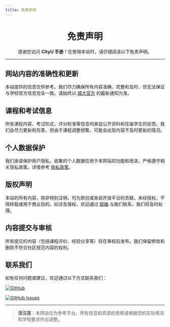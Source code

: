 ```yaml
---
title: 免责声明
---
```


<div align="center" style={{ lineHeight: '1.5', fontSize: '0.9rem' }}>
    <h1 style={{ marginBottom: '0.5rem', fontSize: '2.5rem', background: 'linear-gradient(90deg, #de6f31, #da542b, #bf1846, #9f0c43)', WebkitBackgroundClip: 'text', WebkitTextFillColor: 'transparent' }}><strong>免责声明</strong></h1>
    <p style={{ marginBottom: '0.5rem', color: '#555' }}>感谢您访问 <strong>CityU 手册</strong>！在使用本站时，请仔细阅读以下免责声明。</p>
</div>

---

## **网站内容的准确性和更新**

本站提供的信息仅供参考。我们尽力确保所有内容准确、完整和及时，但无法保证与学校官方信息完全一致。请始终以 [城大官方](https://www.cityu.edu.hk/) 的最新通知为准。

## **课程和考试信息**

所有课程内容、考试形式、评分标准等信息均来自公开资料和往届学生的反馈。我们会尽力更新和完善，但由于课程调整频繁，可能会出现内容不及时更新的情况。

## **个人数据保护**

我们承诺保护用户隐私，收集的个人数据仅用于本网站的功能和改进，严格遵守相关隐私政策。详情参考 [隐私政策](./privacy-policy)。

## **版权声明**

本站的所有内容，除非特别注明，均为原创或来自开放平台的贡献。未经授权，不得转载或用于商业目的。如涉及侵权，欢迎通过 [邮箱](mailto:jcpeng3-c@my.cityu.edu.hk) 与我们联系，我们将及时处理。

## **内容提交与审核**

所有提交的内容（包括课程评价、经验分享等）将在审核后发布。我们保留修改和删除不符合社区规范内容的权利。

## **联系我们**

如有任何问题或建议，欢迎通过以下方式联系我们：

[![GitHub](https://img.shields.io/badge/GitHub-Repository-blue?logo=github&style=flat-square)](https://github.com/penjc/CityU)

[![GitHub Issues](https://img.shields.io/badge/GitHub-Submit%20Issue-green?logo=github&style=flat-square)](https://github.com/penjc/CityU/issues)

---

> **请注意**：本网站仅为参考平台，所有信息和资源的使用请根据您的实际情况和学校要求作出调整。
